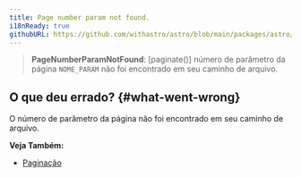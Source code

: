 ```yaml
---
title: Page number param not found.
i18nReady: true
githubURL: https://github.com/withastro/astro/blob/main/packages/astro/src/core/errors/errors-data.ts
---
```


> **PageNumberParamNotFound**: [paginate()] número de parâmetro da página `NOME_PARAM` não foi encontrado em seu caminho de arquivo.

## O que deu errado? \{#what-went-wrong\}
O número de parâmetro da página não foi encontrado em seu caminho de arquivo.

**Veja Também:**
-  [Paginação](/pt-br/guides/routing/#paginação)
